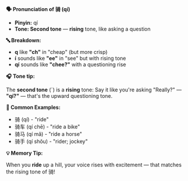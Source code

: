 **🗣️ Pronunciation of 骑 (qí)**

- **Pinyin:** qí
- **Tone: Second tone** — **rising** tone, like asking a question

**🔤 Breakdown:**

- **q** like **"ch"** in "cheap" (but more crisp)
- **í** sounds like **"ee"** in "see" but with rising tone
- **qí** sounds like **"chee?"** with a questioning rise

**🎧 Tone tip:**

The **second tone** (ˊ) is a **rising** tone: Say it like you're asking "Really?" — **"qí?"** —
that's the upward questioning tone.

**📝 Common Examples:**

- 骑 (qí) - "ride"
- 骑车 (qí chē) - "ride a bike"
- 骑马 (qí mǎ) - "ride a horse"
- 骑手 (qí shǒu) - "rider; jockey"

**💡 Memory Tip:**

When you **ride** up a hill, your voice rises with excitement — that matches the rising tone of 骑!
